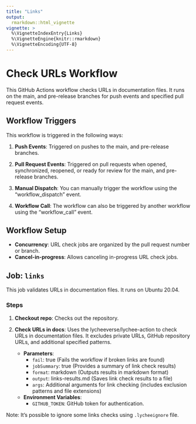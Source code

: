 ```yaml
---
title: "Links"
output: 
  rmarkdown::html_vignette
vignette: >
  %\VignetteIndexEntry{Links}
  %\VignetteEngine{knitr::rmarkdown}
  %\VignetteEncoding{UTF-8}
---
```


# Check URLs Workflow

This GitHub Actions workflow checks URLs in documentation files. It runs on the main, and pre-release branches for push events and specified pull request events.

## Workflow Triggers

This workflow is triggered in the following ways:

1. **Push Events**: Triggered on pushes to the main, and pre-release branches.

2. **Pull Request Events**: Triggered on pull requests when opened, synchronized, reopened, or ready for review for the main, and pre-release branches.

3. **Manual Dispatch**: You can manually trigger the workflow using the "workflow_dispatch" event.

4. **Workflow Call**: The workflow can also be triggered by another workflow using the "workflow_call" event.

## Workflow Setup

- **Concurrency**: URL check jobs are organized by the pull request number or branch.
- **Cancel-in-progress**: Allows canceling in-progress URL check jobs.

## Job: `links`

This job validates URLs in documentation files. It runs on Ubuntu 20.04.

### Steps

1. **Checkout repo**: Checks out the repository.

2. **Check URLs in docs**: Uses the lycheeverse/lychee-action to check URLs in documentation files. It excludes private URLs, GitHub repository URLs, and additional specified patterns.

   - **Parameters**:
     - `fail`: true (Fails the workflow if broken links are found)
     - `jobSummary`: true (Provides a summary of link check results)
     - `format`: markdown (Outputs results in markdown format)
     - `output`: links-results.md (Saves link check results to a file)
     - `args`: Additional arguments for link checking (includes exclusion patterns and file extensions)
   
   - **Environment Variables**:
     - `GITHUB_TOKEN`: GitHub token for authentication.

Note: It's possible to ignore some links checks using `.lycheeignore` file.
